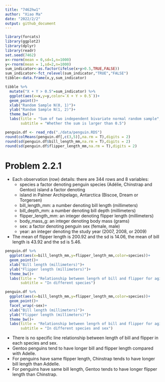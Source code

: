 ```yaml
---
title: "7462hw1"
author: "Xiao Ma"
date: "2022/2/2"
output: github_document
---
```

```r
library(forcats)
library(ggplot2)
library(dplyr)
library(readr)
set.seed(7462)
x<-rnorm(mean = 0,sd=1,n=1000)
y<-rnorm(mean = 1,sd=2,n=1000)
sum_indicator<-as.factor(ifelse(x+y>0.5,TRUE,FALSE))
sum_indicator<-fct_relevel(sum_indicator,"TRUE","FALSE")
tibble<-data.frame(x,y,sum_indicator)

tibble %>%
  mutate("X + Y > 0.5"=sum_indicator) %>%
  ggplot(aes(x=x,y=y,color=`X + Y > 0.5`))+
  geom_point()+
  xlab("Random Sample N(0, 1)")+
  ylab("Random Sample N(1, 2)")+
  theme_bw()+
  labs(title = "Sum of two independent bivariate normal random sample",
       subtitle = "Whether the sum is larger than 0.5")
```

```r
penguin.df <- read_rds("./data/penguin.RDS")
round(colMeans(penguin.df[,c(3,5)],na.rm = T),digits = 2)
round(sd(penguin.df$bill_length_mm,na.rm = T),digits = 2)
round(sd(penguin.df$flipper_length_mm,na.rm = T),digits = 2)
```

# Problem 2.2.1
- Each observation (row) details: there are 344 rows and 8 variables:
  - species a factor denoting penguin species (Adélie, Chinstrap and Gentoo) island a factor denoting 
  - island in Palmer Archipelago, Antarctica (Biscoe, Dream or Torgersen)
  - bill_length_mm: a number denoting bill length (millimeters)
  - bill_depth_mm: a number denoting bill depth (millimeters)
  - flipper_length_mm: an integer denoting flipper length (millimeters)
  - body_mass_g: an integer denoting body mass (grams)
  - sex: a factor denoting penguin sex (female, male)
  - year: an integer denoting the study year (2007, 2008, or 2009)
- The mean of flipper length is 200.92 and the sd is 14.06, the mean of bill length is 43.92 and the sd is 5.46.
```r
penguin.df %>%
  ggplot(aes(x=bill_length_mm,y=flipper_length_mm,color=species))+
  geom_point()+
  xlab("Bill length (millimeters)")+
  ylab("Flipper length (millimeters)")+
  theme_bw()+
  labs(title = "Relationship between lengrh of bill and flipper for aging penguins",
       subtitle = "In different species")
```


```r
penguin.df %>%
  ggplot(aes(x=bill_length_mm,y=flipper_length_mm,color=species))+
  geom_point()+
  facet_wrap(~sex)+
  xlab("Bill length (millimeters)")+
  ylab("Flipper length (millimeters)")+
  theme_bw()+
  labs(title = "Relationship between lengrh of bill and flipper for aging penguins",
       subtitle = "In different species and sex")
```

- There is no specific line relationship between length of bill and flipper in each species and sex.
- Gentoo penguins tend to have longer bill and flipper length compared with Adelle.
- For penguins have same flipper length, Chinstrap tends to have longer bill length than Addelle.
- For penguins have same bill length, Gentoo tends to have longer flipper length than Chinstrap.
